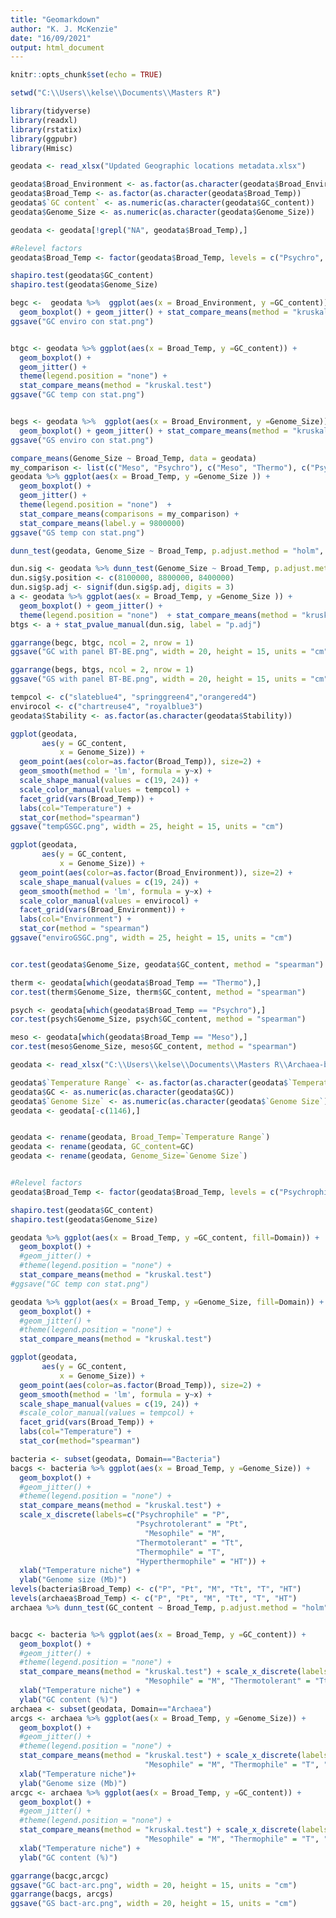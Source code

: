 ---
title: "Geomarkdown"
author: "K. J. McKenzie"
date: "16/09/2021"
output: html_document
---

```{r setup, include=FALSE}
knitr::opts_chunk$set(echo = TRUE)
```

```{r}
setwd("C:\\Users\\kelse\\Documents\\Masters R")

library(tidyverse)
library(readxl)
library(rstatix)
library(ggpubr)
library(Hmisc)
```

```{r}
geodata <- read_xlsx("Updated Geographic locations metadata.xlsx")

geodata$Broad_Environment <- as.factor(as.character(geodata$Broad_Environment))
geodata$Broad_Temp <- as.factor(as.character(geodata$Broad_Temp))
geodata$`GC content` <- as.numeric(as.character(geodata$GC_content))
geodata$Genome_Size <- as.numeric(as.character(geodata$Genome_Size))

geodata <- geodata[!grepl("NA", geodata$Broad_Temp),]

#Relevel factors
geodata$Broad_Temp <- factor(geodata$Broad_Temp, levels = c("Psychro", "Meso", "Thermo"))
```

```{r}
shapiro.test(geodata$GC_content)
shapiro.test(geodata$Genome_Size)

begc <-  geodata %>%  ggplot(aes(x = Broad_Environment, y =GC_content)) +
  geom_boxplot() + geom_jitter() + stat_compare_means(method = "kruskal.test")
ggsave("GC enviro con stat.png")


btgc <- geodata %>% ggplot(aes(x = Broad_Temp, y =GC_content)) +
  geom_boxplot() + 
  geom_jitter() + 
  theme(legend.position = "none") +
  stat_compare_means(method = "kruskal.test")
ggsave("GC temp con stat.png")


begs <- geodata %>%  ggplot(aes(x = Broad_Environment, y =Genome_Size)) +
  geom_boxplot() + geom_jitter() + stat_compare_means(method = "kruskal.test")
ggsave("GS enviro con stat.png")

compare_means(Genome_Size ~ Broad_Temp, data = geodata)
my_comparison <- list(c("Meso", "Psychro"), c("Meso", "Thermo"), c("Psychro", "Thermo"))
geodata %>% ggplot(aes(x = Broad_Temp, y =Genome_Size )) +
  geom_boxplot() +
  geom_jitter() + 
  theme(legend.position = "none")  + 
  stat_compare_means(comparisons = my_comparison) + 
  stat_compare_means(label.y = 9800000)
ggsave("GS temp con stat.png")

dunn_test(geodata, Genome_Size ~ Broad_Temp, p.adjust.method = "holm", detailed = F)

dun.sig <- geodata %>% dunn_test(Genome_Size ~ Broad_Temp, p.adjust.method = "holm", detailed = F)
dun.sig$y.position <- c(8100000, 8800000, 8400000)
dun.sig$p.adj <- signif(dun.sig$p.adj, digits = 3)
a <- geodata %>% ggplot(aes(x = Broad_Temp, y =Genome_Size )) +
  geom_boxplot() + geom_jitter() + 
  theme(legend.position = "none")  + stat_compare_means(method = "kruskal.test", label.y = 9100000)
btgs <- a + stat_pvalue_manual(dun.sig, label = "p.adj")

ggarrange(begc, btgc, ncol = 2, nrow = 1)
ggsave("GC with panel BT-BE.png", width = 20, height = 15, units = "cm")

ggarrange(begs, btgs, ncol = 2, nrow = 1)
ggsave("GS with panel BT-BE.png", width = 20, height = 15, units = "cm")
```

```{r}
tempcol <- c("slateblue4", "springgreen4","orangered4")
envirocol <- c("chartreuse4", "royalblue3")
geodata$Stability <- as.factor(as.character(geodata$Stability))

ggplot(geodata, 
       aes(y = GC_content, 
           x = Genome_Size)) + 
  geom_point(aes(color=as.factor(Broad_Temp)), size=2) + 
  geom_smooth(method = 'lm', formula = y~x) +
  scale_shape_manual(values = c(19, 24)) +
  scale_color_manual(values = tempcol) +
  facet_grid(vars(Broad_Temp)) +
  labs(col="Temperature") +
  stat_cor(method="spearman")
ggsave("tempGSGC.png", width = 25, height = 15, units = "cm")

ggplot(geodata, 
       aes(y = GC_content, 
           x = Genome_Size)) + 
  geom_point(aes(color=as.factor(Broad_Environment)), size=2) + 
  scale_shape_manual(values = c(19, 24)) +
  geom_smooth(method = 'lm', formula = y~x) +
  scale_color_manual(values = envirocol) +
  facet_grid(vars(Broad_Environment)) +
  labs(col="Environment") +
  stat_cor(method = "spearman")
ggsave("enviroGSGC.png", width = 25, height = 15, units = "cm")


cor.test(geodata$Genome_Size, geodata$GC_content, method = "spearman")
```

```{r}
therm <- geodata[which(geodata$Broad_Temp == "Thermo"),]
cor.test(therm$Genome_Size, therm$GC_content, method = "spearman")

psych <- geodata[which(geodata$Broad_Temp == "Psychro"),]
cor.test(psych$Genome_Size, psych$GC_content, method = "spearman")

meso <- geodata[which(geodata$Broad_Temp == "Meso"),]
cor.test(meso$Genome_Size, meso$GC_content, method = "spearman")
```

```{r}
geodata <- read_xlsx("C:\\Users\\kelse\\Documents\\Masters R\\Archaea-bacteria-final.xlsx")
```

```{r}
geodata$`Temperature Range` <- as.factor(as.character(geodata$`Temperature Range`))
geodata$GC <- as.numeric(as.character(geodata$GC))
geodata$`Genome Size` <- as.numeric(as.character(geodata$`Genome Size`))
geodata <- geodata[-c(1146),]


geodata <- rename(geodata, Broad_Temp=`Temperature Range`)
geodata <- rename(geodata, GC_content=GC)
geodata <- rename(geodata, Genome_Size=`Genome Size`)


#Relevel factors
geodata$Broad_Temp <- factor(geodata$Broad_Temp, levels = c("Psychrophile", "Psychrotolerant", "Mesophile", "Thermotolerant", "Thermophile", "Hyperthermophile"))

shapiro.test(geodata$GC_content)
shapiro.test(geodata$Genome_Size)

geodata %>% ggplot(aes(x = Broad_Temp, y =GC_content, fill=Domain)) +
  geom_boxplot() + 
  #geom_jitter() + 
  #theme(legend.position = "none") +
  stat_compare_means(method = "kruskal.test")
#ggsave("GC temp con stat.png")

geodata %>% ggplot(aes(x = Broad_Temp, y =Genome_Size, fill=Domain)) +
  geom_boxplot() + 
  #geom_jitter() + 
  #theme(legend.position = "none") +
  stat_compare_means(method = "kruskal.test")

ggplot(geodata, 
       aes(y = GC_content, 
           x = Genome_Size)) + 
  geom_point(aes(color=as.factor(Broad_Temp)), size=2) + 
  geom_smooth(method = 'lm', formula = y~x) +
  scale_shape_manual(values = c(19, 24)) +
  #scale_color_manual(values = tempcol) +
  facet_grid(vars(Broad_Temp)) +
  labs(col="Temperature") +
  stat_cor(method="spearman")
```

```{r}
bacteria <- subset(geodata, Domain=="Bacteria")
bacgs <- bacteria %>% ggplot(aes(x = Broad_Temp, y =Genome_Size)) +
  geom_boxplot() + 
  #geom_jitter() + 
  #theme(legend.position = "none") +
  stat_compare_means(method = "kruskal.test") + 
  scale_x_discrete(labels=c("Psychrophile" = "P", 
                            "Psychrotolerant" = "Pt",
                              "Mesophile" = "M", 
                            "Thermotolerant" = "Tt",
                            "Thermophile" = "T", 
                            "Hyperthermophile" = "HT")) +
  xlab("Temperature niche") +
  ylab("Genome size (Mb)")
levels(bacteria$Broad_Temp) <- c("P", "Pt", "M", "Tt", "T", "HT")
levels(archaea$Broad_Temp) <- c("P", "Pt", "M", "Tt", "T", "HT")
archaea %>% dunn_test(GC_content ~ Broad_Temp, p.adjust.method = "holm", detailed = F) %>%  write.table( sep=",")


bacgc <- bacteria %>% ggplot(aes(x = Broad_Temp, y =GC_content)) +
  geom_boxplot() + 
  #geom_jitter() + 
  #theme(legend.position = "none") +
  stat_compare_means(method = "kruskal.test") + scale_x_discrete(labels=c("Psychrophile" = "P", "Psychrotolerant" = "Pt",
                              "Mesophile" = "M", "Thermotolerant" = "Tt", "Thermophile" = "T", "Hyperthermophile" = "HT")) +
  xlab("Temperature niche") +
  ylab("GC content (%)")
archaea <- subset(geodata, Domain=="Archaea")
arcgs <- archaea %>% ggplot(aes(x = Broad_Temp, y =Genome_Size)) +
  geom_boxplot() + 
  #geom_jitter() + 
  #theme(legend.position = "none") +
  stat_compare_means(method = "kruskal.test") + scale_x_discrete(labels=c("Psychrophile" = "P", 
                              "Mesophile" = "M", "Thermophile" = "T", "Hyperthermophile" = "HT")) +
  xlab("Temperature niche")+
  ylab("Genome size (Mb)")
arcgc <- archaea %>% ggplot(aes(x = Broad_Temp, y =GC_content)) +
  geom_boxplot() + 
  #geom_jitter() + 
  #theme(legend.position = "none") +
  stat_compare_means(method = "kruskal.test") + scale_x_discrete(labels=c("Psychrophile" = "P", 
                              "Mesophile" = "M", "Thermophile" = "T", "Hyperthermophile" = "HT")) +
  xlab("Temperature niche") +
  ylab("GC content (%)")

ggarrange(bacgc,arcgc)
ggsave("GC bact-arc.png", width = 20, height = 15, units = "cm")
ggarrange(bacgs, arcgs)
ggsave("GS bact-arc.png", width = 20, height = 15, units = "cm")

```

